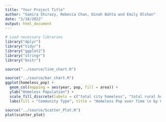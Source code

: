 ```yaml
---
title: "Your Project Title"
author: "Samira Shirazy, Rebecca Chan, Dinah Bahta and Emily Olshan"
date: "2/18/2022"
output: html_document
---
```


``` r

# Load necessary libraries
library("dplyr")
library("tidyr")
library("ggplot2")
library("stringr")
library("knitr")

```

``` r
source("../source/line_chart.R")

```

``` r
source("../source/bar_chart.R")
ggplot(homeless_pop) +
  geom_col(mapping = aes(year, pop, fill = area)) +
  ylab("Homeless Population") +
  scale_fill_discrete(labels = c("total city homeless", "total rural homeless", "total suburban homeless", "total urban homeless")) +
  labs(fill = "Community Type", title = "Homeless Pop over Time \n by Community Type")
```

``` r
source("../source/Scatter_Plot.R")
plot(scatter_plot)
```